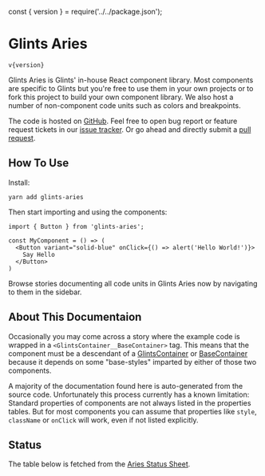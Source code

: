 const { version } = require('../../package.json');

<Meta title="Introduction" />

# Glints Aries

<code>v{version}</code>

Glints Aries is Glints' in-house React component library. Most components are specific to Glints but you're free to use them in your own projects or to fork this project to build your own component library. We also host a number of non-component code units such as colors and breakpoints.

The code is hosted on [GitHub](https://github.com/glints-dev/glints-aries). Feel free to open bug report or feature request tickets in our [issue tracker](https://github.com/glints-dev/glints-aries/issues). Or go ahead and directly submit a [pull request](https://github.com/glints-dev/glints-aries/pulls).

## How To Use

Install:

```
yarn add glints-aries
```

Then start importing and using the components:

```
import { Button } from 'glints-aries';

const MyComponent = () => (
  <Button variant="solid-blue" onClick={() => alert('Hello World!')}>
    Say Hello
  </Button>
)
```

Browse stories documenting all code units in Glints Aries now by navigating to them in the sidebar.

## About This Documentaion

Occasionally you may come across a story where the example code is wrapped in a `<GlintsContainer__BaseContainer>` tag. This means that the component must be a descendant of a [GlintsContainer](http://localhost:6006/?path=/docs/utilities-glintscontainer--page#glintscontainer) or [BaseContainer](/?path=/docs/utilities-glintscontainer--page#basecontainer) because it depends on some "base-styles" imparted by either of those two components.

A majority of the documentation found here is auto-generated from the source code. Unfortunately this process currently has a known limitation: Standard properties of components are not always listed in the properties tables. But for most components you can assume that properties like `style`, `className` or `onClick` will work, even if not listed explicitly.

## Status

The table below is fetched from the [Aries Status Sheet](https://docs.google.com/spreadsheets/d/1O9WY_x9MmzRIbskPE-2_TsKgOz3N7C61iEqcx6zWln8/edit?usp=sharing).

<AriesStatus />
